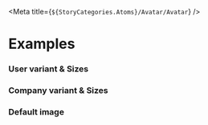 
<Meta title={`${StoryCategories.Atoms}/Avatar/Avatar`} />

<AvatarDocs />

# Examples

### User variant & Sizes

<Canvas>
    <div class="flex items-center place-content-evenly">
        <p-avatar
            size="small"
            src="https://images.unsplash.com/photo-1594815550232-e615b7a46f25?auto=format&fit=crop&crop=faces&w=150&h=150&q=80"
        ></p-avatar>
        <p-avatar src="https://images.unsplash.com/photo-1576014662151-46d23666bc28?auto=format&fit=crop&crop=faces&w=150&h=250&q=80"></p-avatar>
        <p-avatar
            size="large"
            src="https://images.unsplash.com/photo-1580314737657-8456bc907659?auto=format&fit=crop&crop=faces&w=150&h=150&q=80"
        ></p-avatar>
    </div>
</Canvas>

### Company variant & Sizes

<Canvas>
    <div class="flex items-center place-content-evenly">
        <p-avatar
            variant="company"
            size="small"
            src="https://images.unsplash.com/photo-1594815550232-e615b7a46f25?auto=format&fit=crop&crop=faces&w=150&h=150&q=80"
        ></p-avatar>
        <p-avatar
            variant="company"
            src="https://images.unsplash.com/photo-1576014662151-46d23666bc28?auto=format&fit=crop&crop=faces&w=150&h=250&q=80"
        ></p-avatar>
        <p-avatar
            variant="company"
            size="large"
            src="https://images.unsplash.com/photo-1580314737657-8456bc907659?auto=format&fit=crop&crop=faces&w=150&h=150&q=80"
        ></p-avatar>
    </div>
</Canvas>

### Default image

<Canvas>
    <div class="flex items-center place-content-evenly">
        <p-avatar src="broken-link"></p-avatar>
        <p-avatar variant="company" src="broken-link"></p-avatar>
    </div>
</Canvas>
